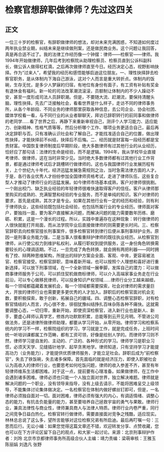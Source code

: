 # 检察官想辞职做律师？先过这四关
## 正文
一位三十岁的检察官，有辞职做律师的想法，却对未来充满困惑，不知道如何度过两年执业禁业期，纠结未来是继续做刑案，还是做民商业务。这个问题让我回答，真是再合适不过了。我的法律工作经历像一个钟摆：律师——检察官——律师。我1994年开始做律师，几年后考到检察院从助理检察员、检察员直到公诉科副科长，做公诉人做得杠杠滴，之后再次做律师直至今日。经历决定心态，视野影响抉择。作为“过来人”，希望我的经历和感悟能够启迪这位朋友。一、理性抉择辞去检察官职务，是从体制内下海自己游泳，这对个人而言是重大转折点。体制内的饭碗，生存无忧，是多少人梦寐的归宿，有地位有身份有面子，有工资有补贴有奖金有退休金有福利。新一轮的司法改革潮流滚滚，员额制让体制内的不少人躁动不安，甚至一度形成司法人员辞职潮。但是，不要随大流、赶潮流，要保持清醒头脑，理性抉择。先去广泛接触社会，看看世界是什么样子，走访不同的律师事务所，从各个年龄段、不同业务的律师那里获取各种信息，去公司企业、协会社团、媒体学校看一看，与不同行业的从业者聊聊天，拜访已辞职转行的前同事和做律师的老同学……看了世界之后，再静下来重新审视自己，测评个人学习能力、适应能力、创新精神、性格气质等等，然后分析哪个工作、哪项业务更适合自己，最后再决定辞职与否。只有准确认识社会和了解自己，才能找准适合自己的位置，做出理性抉择，才能抉择前不纠结，抉择后不后悔。二、经历就是财富每一段经历都是宝贵财富。中国恢复律师制度后早期阶段，绝大多数律师有过其他行业的从业经历，恰好应了那句话：法律的生命是经验，而不是逻辑。1994年，我从学校毕业直接考律师、做律师，这在当时非常少见。当时绝大多数律师都有过其他行业工作背景，都是通过律师考试后才跳槽转行做律师的。这也与我国律师行业发展历程有关，上个世纪九十年代，经济迅猛发展急需规则之治，当时急需法律方面的人才。于是，各行各业优秀人才纷纷参加全国律师资格考试，走进了律师队伍，这些复合型人才推动了律师行业的迅猛发展。如今律师市场基本成熟，客户对律师很挑剔。一个刚出校门、缺乏执业经验的年轻律师很难快速取得客户的信任。客户从律师那里购买的成熟的、充满智慧和经验的专业服务，而不是单纯的知识。客户对律师的要求，首先是成熟，其次才是专业。如果在其他行业有一定的经历和经验，则有利于律师执业，这些经验既包括社会经验，也包括所属行业的专业经历。律师面对客户，要独挡一面，要为客户直接解决问题，而解决问题的能力需要数年历练、磨砺、积累，这是一个漫长的过程。所以，实践中普遍存在这种现象：转行做律师的人很快就能打开局面，而从法学院毕业后直接做律师的则需要更长时间。三、检察官辞职去向检察官擅长刑事案件，很多检察官转到律行后便从事刑事辩护业务。原因一是刑事业务能力强，二是当事人很看重辩护律师的既往执业经历。从检察官到律师，从行使公权力到维护私权利，从履行职权到提供服务，这一身份角色转换需要较长的心理调适期。不过，一旦完成了角色转换，就会拥有两把利器——同时拥有了控、辩两种思维架构，所提出的辩护方案会全面、客观、中肯，更容易被法官、检察官接受。检察官辞职，意味着新开端，也可以按照个人理想和喜好进行重新选择，可以放下刑事领域，在一个全新领域一展拳脚，发挥自己的潜力：可以做商事律师服务于公司，可以抓住契机做商标律师，可以介入高端家事业务走在行业前沿，可以专心做移民律师，可以投身知识产权领域……律师行业分工越来越细，每一个领域都蕴藏着发展机会，每一个领域都需要探索，社会对律师的需求量巨大，开放的律师行业也需要更多更优秀的人才加入。辞职后的检察官面对机会无数，要积极探索，敢于创新，拓展自己的疆域。四、调整心态检察官辞职，对有检察官情结的人而言，内心很不舍，徘徊犹豫纠结挣扎百味杂陈各种不痛快。这就需要调整心态，一切归零，重新开始，即使资深检察官，进入新行业也是新人、新手，要虚心拜师认真学艺，修炼内功默默积累，总能等到云开见月明。不管进公司做法务，还是进律所做律师助理，都要从学习开始，从零开始。律师学习和检察系统内的学习不一样，检察院组织的学习，学习就是工作，就是完成任务，上班时间统一听培训课都属工作范畴，都有工资可领，好像是给别人学的。而律师学习则不然，律师学习是自发的、主动的、广泛的、各种形式的学习。律师学习是职业习惯，必须天天学、见缝插针地学、起早贪黑地学。律师知道，只有坚持学习才能提高功力（业务能力），才能提供优质律师服务，才能立足社会。辞职后成为“前检察官”，失去了铁饭碗，失去诸多保障。首先面临的就是经济压力，即使入职被社会认为高收入的律师行业，也要思考如何吃饭问题，律师的收入参差不齐，甚至有年轻律师维系生活都困难。对于这一点，提前要有心理准备。如果做律师，在工作中会遇到诸多困难。律师必须也只能一个人独立面对世界，独立解决难题。律师就是解决问题的一个职业，没有领导来指导，没有上级去请示，不能将困难呈交上级领导，不能集体讨论集体做决定。一名检察官在体制内做好螺丝钉即可，但是，一名律师必须独自面对一切。面对困难，律师必须有强大的内心，有调适情绪、调整心态的能力，有抗击负能量的能力，甚至要培养自己拯救宇宙的勇气与果敢。律师行业，兼具法律性与商业性，律师兼具商人与法律人特质。律师行业内卷严重，同行之间竞争日益白热化。检察官转行做律师，需要直接面对竞争之残酷，适应现实。林林总总说了这么多，望所言能够对这位检察兄弟有所启迪。最后再叮嘱一句：三思而后行。无讼小编：如果您觉得这篇文章还不错，欢迎转发分享、点赞收藏，您也可以在下方评论区留下自己的观点，和大家一起讨论。来源：北京刑事辩护作者：刘玲 北京市京都律师事务所高级合伙人主编：靖力责编：梁萌审核：王雅玉 陈丽娟 刘逸凡 张野